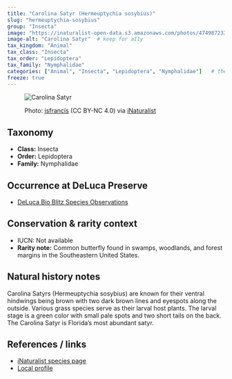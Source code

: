 ---
title: "Carolina Satyr (Hermeuptychia sosybius)"
slug: "hermeuptychia-sosybius"
group: "Insecta"
image: "https://inaturalist-open-data.s3.amazonaws.com/photos/474987233/original.jpg"        # keep for thumbnails
image-alt: "Carolina Satyr"  # keep for a11y
tax_kingdom: "Animal"
tax_class: "Insecta"
tax_order: "Lepidoptera"
tax_family: "Nymphalidae"
categories: ["Animal", "Insecta", "Lepidoptera", "Nymphalidae"]   # these drive the chips + filtering
freeze: true
---

<figure class="species-figure">

<img src="https://inaturalist-open-data.s3.amazonaws.com/photos/474987233/original.jpg" alt="Carolina Satyr" class="species-photo"/>

<figcaption class="photo-credit">

Photo: <a href="https://www.inaturalist.org/people/jsfrancis">jsfrancis</a> (CC BY-NC 4.0) via <a href="https://www.inaturalist.org/observations/264522179">iNaturalist</a>

</figcaption>

</figure>

## Taxonomy

-   **Class:** Insecta
-   **Order:** Lepidoptera
-   **Family:** Nymphalidae

## Occurrence at DeLuca Preserve

-   [DeLuca Bio Blitz Species Observations](https://www.inaturalist.org/observations?project_id=2025-uf-deluca-bioblitz&subview=table&taxon_id=60752&verifiable=any)

## Conservation & rarity context

-   IUCN: Not available
-   **Rarity note:** Common butterfly found in swamps, woodlands, and forest margins in the Southeastern United States.

## Natural history notes

Carolina Satyrs (Hermeuptychia sosybius) are known for their ventral hindwings being brown with two dark brown lines and eyespots along the outside. Various grass species serve as their larval host plants. The larval stage is a green color with small pale spots and two short tails on the back. The Carolina Satyr is Florida's most abundant satyr.

## References / links

-   [iNaturalist species page](https://www.inaturalist.org/taxa/60752-Hermeuptychia-sosybius#map-tab)
-   [Local profile](https://www.floridamuseum.ufl.edu/wildflowers/butterfly/carolina-satyr/)

